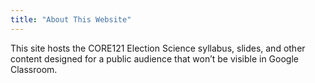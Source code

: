 ```yaml
---
title: "About This Website"
---
```


This site hosts the CORE121 Election Science syllabus, slides, and other content designed for a public audience that won't be visible in Google Classroom.